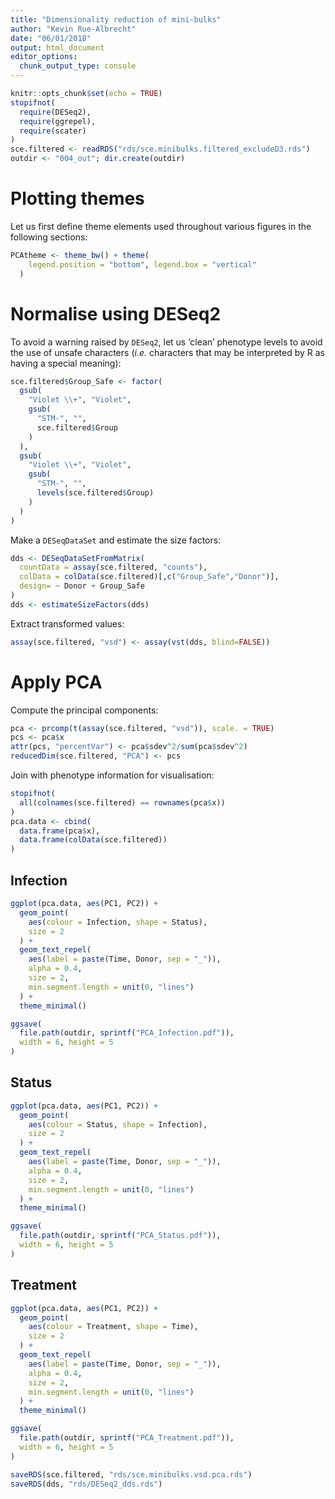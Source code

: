 ```yaml
---
title: "Dimensionality reduction of mini-bulks"
author: "Kevin Rue-Albrecht"
date: "06/01/2018"
output: html_document
editor_options: 
  chunk_output_type: console
---
```


```r
knitr::opts_chunk$set(echo = TRUE)
stopifnot(
  require(DESeq2),
  require(ggrepel),
  require(scater)
)
sce.filtered <- readRDS("rds/sce.minibulks.filtered_excludeD3.rds")
outdir <- "004_out"; dir.create(outdir)
```

# Plotting themes

Let us first define theme elements used throughout various figures
in the following sections:

```r
PCAtheme <- theme_bw() + theme(
    legend.position = "bottom", legend.box = "vertical"
  )
```

# Normalise using DESeq2 {#normalise}

To avoid a warning raised by `DESeq2`, let us 'clean' phenotype levels
to avoid the use of unsafe characters
(*i.e.* characters that may be interpreted by R as having a special meaning):

```r
sce.filtered$Group_Safe <- factor(
  gsub(
    "Violet \\+", "Violet",
    gsub(
      "STM-", "",
      sce.filtered$Group
    )
  ),
  gsub(
    "Violet \\+", "Violet",
    gsub(
      "STM-", "",
      levels(sce.filtered$Group)
    )
  )
)
```

Make a `DESeqDataSet` and estimate the size factors:

```r
dds <- DESeqDataSetFromMatrix(
  countData = assay(sce.filtered, "counts"),
  colData = colData(sce.filtered)[,c("Group_Safe","Donor")],
  design= ~ Donor + Group_Safe
)
dds <- estimateSizeFactors(dds)
```

Extract transformed values:

```r
assay(sce.filtered, "vsd") <- assay(vst(dds, blind=FALSE))
```

# Apply PCA

Compute the principal components:

```r
pca <- prcomp(t(assay(sce.filtered, "vsd")), scale. = TRUE)
pcs <- pca$x
attr(pcs, "percentVar") <- pca$sdev^2/sum(pca$sdev^2)
reducedDim(sce.filtered, "PCA") <- pcs
```

Join with phenotype information for visualisation:

```r
stopifnot(
  all(colnames(sce.filtered) == rownames(pca$x))
)
pca.data <- cbind(
  data.frame(pca$x),
  data.frame(colData(sce.filtered))
)
```

## Infection

```r
ggplot(pca.data, aes(PC1, PC2)) +
  geom_point(
    aes(colour = Infection, shape = Status),
    size = 2
  ) +
  geom_text_repel(
    aes(label = paste(Time, Donor, sep = "_")),
    alpha = 0.4,
    size = 2,
    min.segment.length = unit(0, "lines")
  ) +
  theme_minimal()
```

```r
ggsave(
  file.path(outdir, sprintf("PCA_Infection.pdf")),
  width = 6, height = 5
)
```

## Status

```r
ggplot(pca.data, aes(PC1, PC2)) +
  geom_point(
    aes(colour = Status, shape = Infection),
    size = 2
  ) +
  geom_text_repel(
    aes(label = paste(Time, Donor, sep = "_")),
    alpha = 0.4,
    size = 2,
    min.segment.length = unit(0, "lines")
  ) +
  theme_minimal()
```

```r
ggsave(
  file.path(outdir, sprintf("PCA_Status.pdf")),
  width = 6, height = 5
)
```

## Treatment

```r
ggplot(pca.data, aes(PC1, PC2)) +
  geom_point(
    aes(colour = Treatment, shape = Time),
    size = 2
  ) +
  geom_text_repel(
    aes(label = paste(Time, Donor, sep = "_")),
    alpha = 0.4,
    size = 2,
    min.segment.length = unit(0, "lines")
  ) +
  theme_minimal()
```

```r
ggsave(
  file.path(outdir, sprintf("PCA_Treatment.pdf")),
  width = 6, height = 5
)
```

```r
saveRDS(sce.filtered, "rds/sce.minibulks.vsd.pca.rds")
saveRDS(dds, "rds/DESeq2_dds.rds")
```
